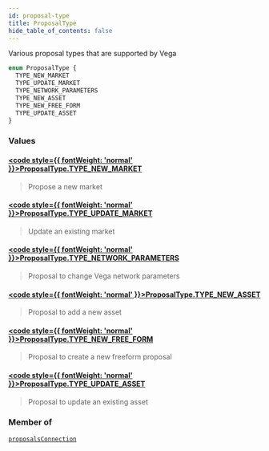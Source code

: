 ```yaml
---
id: proposal-type
title: ProposalType
hide_table_of_contents: false
---
```








Various proposal types that are supported by Vega

```graphql
enum ProposalType {
  TYPE_NEW_MARKET
  TYPE_UPDATE_MARKET
  TYPE_NETWORK_PARAMETERS
  TYPE_NEW_ASSET
  TYPE_NEW_FREE_FORM
  TYPE_UPDATE_ASSET
}
```


### Values

#### [<code style={{ fontWeight: 'normal' }}>ProposalType.<b>TYPE_NEW_MARKET</b></code>](#) 
> Propose a new market
> 

#### [<code style={{ fontWeight: 'normal' }}>ProposalType.<b>TYPE_UPDATE_MARKET</b></code>](#) 
> Update an existing market
> 

#### [<code style={{ fontWeight: 'normal' }}>ProposalType.<b>TYPE_NETWORK_PARAMETERS</b></code>](#) 
> Proposal to change Vega network parameters
> 

#### [<code style={{ fontWeight: 'normal' }}>ProposalType.<b>TYPE_NEW_ASSET</b></code>](#) 
> Proposal to add a new asset
> 

#### [<code style={{ fontWeight: 'normal' }}>ProposalType.<b>TYPE_NEW_FREE_FORM</b></code>](#) 
> Proposal to create a new freeform proposal
> 

#### [<code style={{ fontWeight: 'normal' }}>ProposalType.<b>TYPE_UPDATE_ASSET</b></code>](#) 
> Proposal to update an existing asset
> 



### Member of

[`proposalsConnection`](/mainnet/api/graphql/queries/proposals-connection)  <Badge class="secondary" text="query"/>



